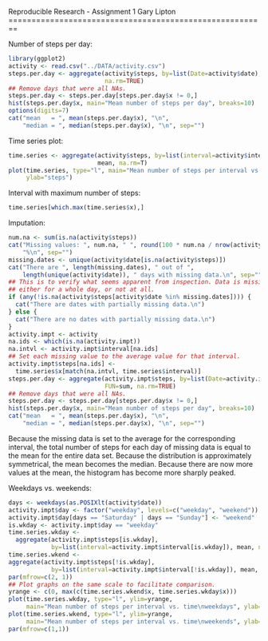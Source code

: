 Reproducible Research - Assignment 1
Gary Lipton
========================================================

Number of steps per day:
```r
library(ggplot2)
activity <- read.csv("../DATA/activity.csv")
steps.per.day <- aggregate(activity$steps, by=list(Date=activity$date), FUN=sum,
                           na.rm=TRUE)
## Remove days that were all NAs.
steps.per.day <- steps.per.day[steps.per.day$x != 0,]
hist(steps.per.day$x, main="Mean number of steps per day", breaks=10)
options(digits=7)
cat("mean   = ", mean(steps.per.day$x), "\n",
    "median = ", median(steps.per.day$x), "\n", sep="")
```
Time series plot:
```r
time.series <- aggregate(activity$steps, by=list(interval=activity$interval), 
                         mean, na.rm=T)
plot(time.series, type="l", main="Mean number of steps per interval vs. time",
     ylab="steps")
```

Interval with maximum number of steps:
```r
time.series[which.max(time.series$x),]
```

Imputation:
```r
num.na <- sum(is.na(activity$steps))
cat("Missing values: ", num.na, " ", round(100 * num.na / nrow(activity), 1),
    "%\n", sep="")
missing.dates <- unique(activity$date[is.na(activity$steps)])
cat("There are ", length(missing.dates), " out of ", 
    length(unique(activity$date)), " days with missing data.\n", sep="")
## This is to verify what seems apparent from inspection. Data is missing
## either for a whole day, or not at all.
if (any(!is.na(activity$steps[activity$date %in% missing.dates]))) {
  cat("There are dates with partially missing data.\n")
} else {  
  cat("There are no dates with partially missing data.\n")
}
activity.impt <- activity
na.ids <- which(is.na(activity.impt))
na.intvl <- activity.impt$interval[na.ids]
## Set each missing value to the average value for that interval.
activity.impt$steps[na.ids] <- 
  time.series$x[match(na.intvl, time.series$interval)]
steps.per.day <- aggregate(activity.impt$steps, by=list(Date=activity.impt$date), 
                           FUN=sum, na.rm=TRUE)
## Remove days that were all NAs.
steps.per.day <- steps.per.day[steps.per.day$x != 0,]
hist(steps.per.day$x, main="Mean number of steps per day", breaks=10)
cat("mean   = ", mean(steps.per.day$x), "\n",
    "median = ", median(steps.per.day$x), "\n", sep="")
```
Because the missing data is set to the average for the corresponding interval,
the total number of steps for each day of missing data is equal to the mean for
the entire data set. Because the distribution is approximately symmetrical, 
the mean becomes the median. Because there are now more values at the mean,
the histogram has become more sharply peaked.


Weekdays vs. weekends:
```r
days <- weekdays(as.POSIXlt(activity$date))
activity.impt$day <- factor("weekday", levels=c("weekday", "weekend"))
activity.impt$day[days == "Saturday" | days == "Sunday"] <- "weekend"
is.wkday <- activity.impt$day == "weekday"
time.series.wkday <- 
  aggregate(activity.impt$steps[is.wkday], 
            by=list(interval=activity.impt$interval[is.wkday]), mean, na.rm=T)
time.series.wkend <- 
aggregate(activity.impt$steps[!is.wkday], 
            by=list(interval=activity.impt$interval[!is.wkday]), mean, na.rm=T)
par(mfrow=c(2, 1))
## Plot graphs on the same scale to facilitate comparison.
yrange <- c(0, max(c(time.series.wkend$x, time.series.wkday$x)))
plot(time.series.wkday, type="l", ylim=yrange,
     main="Mean number of steps per interval vs. time\nweekdays", ylab="steps")
plot(time.series.wkend, type="l", ylim=yrange,
     main="Mean number of steps per interval vs. time\nweekends", ylab="steps")
par(mfrow=c(1,1))
```